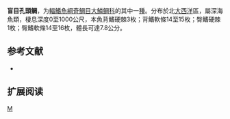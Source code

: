 {{Speciesbox 
| genus = Melamphaes
| species = typhlops
| status = NE
| status_system = IUCN3.1
| authority =  [[Lowe|Lowe]], 1843
| synonyms = *''Melamphaes crassicauda''<br /><small>Koefoed, 1953</small>
*''Metopias typhlops''<br /><small>Lowe, 1843</small>
}}

'''盲目孔頭鲷'''，为[[輻鰭魚綱|輻鰭魚綱]][[奇鯛目|奇鯛目]][[大鱗鲷科|大鱗鲷科]]的其中一[[種|種]]。分布於北[[大西洋|大西洋]]區，屬深海魚類，棲息深度0至1000公尺，本魚背鰭硬棘3枚；背鰭軟條14至15枚；臀鰭硬棘1枚；臀鰭軟條14至16枚，體長可達7.8公分。

== 参考文献 ==
*{{FishBase_species|genus=Melamphaes|species=typhlops|year=2011|month=12}}

== 扩展阅读 ==
{{refbegin}}
{{wikispecies-inline|Melamphaes typhlops|盲目孔頭鲷}}
{{refend}}
{{Taxonbar|from=Q3016880}}

[[Category:孔头鲷属|M]]


{{Fish-stub}}